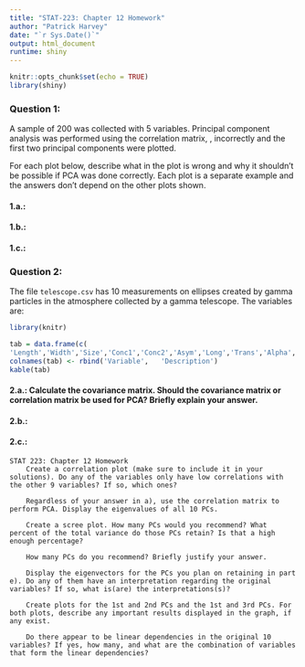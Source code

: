 ```yaml
---
title: "STAT-223: Chapter 12 Homework"
author: "Patrick Harvey"
date: "`r Sys.Date()`"
output: html_document
runtime: shiny
---
```


```r
knitr::opts_chunk$set(echo = TRUE)
library(shiny)
```
### Question 1:

A sample of 200 was collected with 5 variables. Principal component analysis was performed using the correlation matrix, \mathbf{R}, incorrectly and the first two principal components were plotted.

For each plot below, describe what in the plot is wrong and why it shouldn’t be possible if PCA was done correctly. Each plot is a separate example and the answers don’t depend on the other plots shown.

#### 1.a.: 
#### 1.b.:
#### 1.c.:
### Question 2:
The file ```telescope.csv``` has 10 measurements on ellipses created by gamma particles in the atmosphere collected by a gamma telescope. The variables are:
```r
library(knitr)

tab = data.frame(c(
'Length','Width','Size','Conc1','Conc2','Asym','Long','Trans','Alpha','Dist'), c('Length of the ellipse','Width of the ellipse','Sum of all pixels in the image created','Ratio of the sum of the two highest pixels over size','Ratio of the highest pixel over size','Distance from highest pixel to center','Third moment along major axis','Third moment along minor axis','Angle of major axis','Distance from origin to center of ellipse'))
colnames(tab) <- rbind('Variable',   'Description')
kable(tab)
```
#### 2.a.: Calculate the covariance matrix. Should the covariance matrix or correlation matrix be used for PCA? Briefly explain your answer.
#### 2.b.: 
#### 2.c.: 

```
STAT 223: Chapter 12 Homework
	Create a correlation plot (make sure to include it in your solutions). Do any of the variables only have low correlations with the other 9 variables? If so, which ones?

	Regardless of your answer in a), use the correlation matrix to perform PCA. Display the eigenvalues of all 10 PCs.

	Create a scree plot. How many PCs would you recommend? What percent of the total variance do those PCs retain? Is that a high enough percentage?

	How many PCs do you recommend? Briefly justify your answer.

	Display the eigenvectors for the PCs you plan on retaining in part e). Do any of them have an interpretation regarding the original variables? If so, what is(are) the interpretations(s)?

	Create plots for the 1st and 2nd PCs and the 1st and 3rd PCs. For both plots, describe any important results displayed in the graph, if any exist.

	Do there appear to be linear dependencies in the original 10 variables? If yes, how many, and what are the combination of variables that form the linear dependencies?
```
